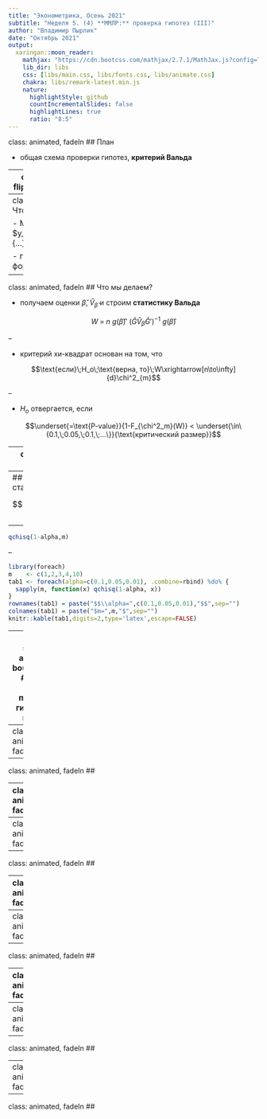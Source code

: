 ```yaml
---
title: "Эконометрика, Осень 2021"
subtitle: "Неделя 5. (4) **ММЛР:** проверка гипотез (III)"
author: "Владимир Пырлик"
date: "Октябрь 2021"
output:
  xaringan::moon_reader:
    mathjax: "https://cdn.bootcss.com/mathjax/2.7.1/MathJax.js?config=TeX-MML-AM_HTMLorMML"
    lib_dir: libs
    css: [libs/main.css, libs/fonts.css, libs/animate.css]
    chakra: libs/remark-latest.min.js
    nature:
      highlightStyle: github
      countIncrementalSlides: false
      highlightLines: true
      ratio: "8:5"
---
```

class: animated, fadeIn
## План

 - общая схема проверки гипотез, **критерий Вальда**

---
class: section, animated, flipInX
# Техническая часть

---
class: animated, fadeIn
## Что мы имеем?

 - ММЛР: $y_i=x_i'\beta+u_i,\color{blue}{...}$
 
 - гипотезу в нормальной форме: $H_o:\{g(\beta)=0\}$ **vs** $H_a$

---
class: animated, fadeIn
## Что мы делаем?

 - получаем оценки $\hat\beta,\;\hat V_{\hat\beta}$ и строим **статистику Вальда**
 
$$W\;=\;n\: g(\hat\beta)'\:\Big(\hat G\hat V_{\hat\beta}\hat G'\Big)^{-1}\:g(\hat\beta)$$

--

- критерий хи-квадрат основан на том, что

$$\text{если}\;H_o\;\text{верна, то}\;W\xrightarrow[n\to\infty]{d}\chi^2_{m}$$

--

- $H_o$ отвергается, если

$$\underset{=\text{P-value}}{1-F_{\chi^2_m}(W)} < \underset{\in\{0.1,\;0.05,\;0.1,\;...\}}{\text{критический размер}}$$


---
class: animated, fadeIn
## Что мы делаем?

 - получаем оценки $\hat\beta,\;\hat V_{\hat\beta}$ и строим **статистику Вальда**
 
$$W\;=\;n\: g(\hat\beta)'\:\Big(\hat G\hat V_{\hat\beta}\hat G'\Big)^{-1}\:g(\hat\beta)$$

- критерий хи-квадрат основан на том, что

$$\text{если}\;H_o\;\text{верна, то}\;W\xrightarrow[n\to\infty]{d}\chi^2_{m}$$


- $H_o$ отвергается, если

$$W > \underset{=\text{ кр. знач.}}{F^{-1}_{\chi^2_m}(1-\alpha)},\;\;\alpha\in\{0.1,\;0.05,\;0.1,\;...\}$$
---
## Критические значения статистики Вальда

$$F^{-1}_{\chi^2_\color{red}m}(1-\color{red}\alpha)$$

--

```r
qchisq(1-alpha,m)
```

--

```r
library(foreach)
m    <- c(1,2,3,4,10)
tab1 <- foreach(alpha=c(0.1,0.05,0.01), .combine=rbind) %do% {
  sapply(m, function(x) qchisq(1-alpha, x))
}
rownames(tab1) = paste("$$\\alpha=",c(0.1,0.05,0.01),"$$",sep="")
colnames(tab1) = paste("$m=",m,"$",sep="")
knitr::kable(tab1,digits=2,type='latex',escape=FALSE)
```

---
class: section, animated, bounceInLeft
# Общая схема проверки гипотезы в модели

---
class: animated, fadeIn
## 

---
class: animated, fadeIn
## 

---
class: animated, fadeIn
## 

---
class: animated, fadeIn
## 

---
class: animated, fadeIn
## 

---
class: animated, fadeIn
## 

---
class: animated, fadeIn
## 

---
class: animated, fadeIn
## 

---
class: animated, fadeIn
## 

---
class: animated, fadeIn
## 

---
class: animated, fadeIn
## 

---
class: animated, fadeIn
## 

---
class: animated, fadeIn
## 


